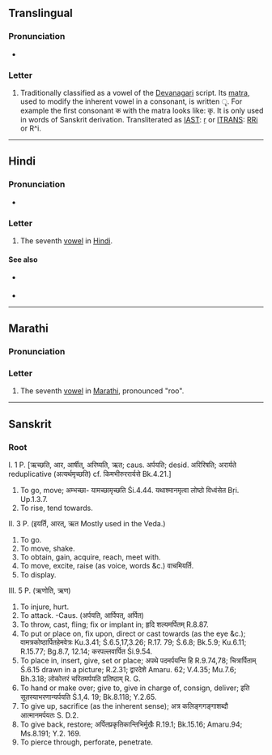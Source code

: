 {{character info}}
==Translingual==

===Pronunciation===
* {{IPA|mul|/ɻ̩/|/r/}}
<!--Hmm, I can't find the sources, but it's also pronounced just as ri though I'm not sure that's the right IPA-->

===Letter===
{{mul-Deva|ṛ}}

# Traditionally classified as a vowel of the [[Devanagari]] script. Its [[matra]], used to modify the inherent vowel in a consonant, is written &#x0943;. For example the first consonant क with the matra looks like: कृ. It is only used in words of Sanskrit derivation. Transliterated as [[w:IAST|IAST]]: [[ṛ]] or [[w:ITRANS|ITRANS]]: [[RRi]] or R^i.

----

==Hindi==

===Pronunciation===
* {{hi-IPA|रि}}

===Letter===
{{head|hi|letter}}

# The seventh [[vowel]] in [[Hindi]].

====See also====
* {{sense|matra}} {{l|hi|ृ}}
* {{list:Devanagari script letters/hi}}

----

==Marathi==

===Pronunciation===
{{IPA|mr|/ɾu/}}

===Letter===
{{head|mr|letter}}

# The seventh [[vowel]] in [[Marathi]], pronounced "roo".

----

==Sanskrit==

===Root===
{{sa-root}}

I. 1 P. [ऋच्छति, आर, आर्षीत्, अरिष्यति, ऋत; caus. अर्पयति; desid. अरिरिषति; अरार्यते reduplicative (अत्यर्थमृच्छति) cf. किमभीरुररार्यसे Bk.4.21.]
# To go, move; अम्भच्छा- यामच्छामृच्छति Śi.4.44. यथाश्मानमृत्वा लोष्ठो विध्वंसेत Bṛi. Up.1.3.7.
# To rise, tend towards.
II. 3 P. (इयर्ति, आरत्, ऋत Mostly used in the Veda.)
# To go.
# To move, shake.
# To obtain, gain, acquire, reach, meet with.
# To move, excite, raise (as voice, words &c.) वाचमियर्ति.
# To display.
III. 5 P. (ऋणोति, ऋण)
# To injure, hurt.
# To attack. -Caus. (अर्पयति, आर्पिपत्, अर्पित)
# To throw, cast, fling; fix or implant in; हृदि शल्यमर्पितम् R.8.87.
# To put or place on, fix upon, direct or cast towards (as the eye &c.); वामत्रकोष्ठार्पितहेमवेत्रः Ku.3.41; Ś.6.5,17,3.26; R.17. 79; Ś.6.8; Bk.5.9; Ku.6.11; R.15.77; Bg.8.7, 12.14; करपल्लवार्पित Śi.9.54.
# To place in, insert, give, set or place; अपथे पदमर्पयन्ति हि R.9.74,78; चित्रार्पिताम् Ś.6.15 drawn in a picture; R.2.31; द्वारदेशे Amaru. 62; V.4.35; Mu.7.6; Bh.3.18; लोकोत्तरं चरितमर्पयति प्रतिष्ठाम् R. G.
# To hand or make over; give to, give in charge of, consign, deliver; इति सूतस्याभरणान्यर्पयति Ś.1,4. 19; Bk.8.118; Y.2.65.
# To give up, sacrifice (as the inherent sense); अत्र कलिङ्गगङ्गाशब्दौ आत्मानमर्पयतः S. D.2.
# To give back, restore; अर्पितप्रकृतिकान्तिभिर्मुखैः R.19.1; Bk.15.16; Amaru.94; Ms.8.191; Y.2. 169.
# To pierce through, perforate, penetrate.
